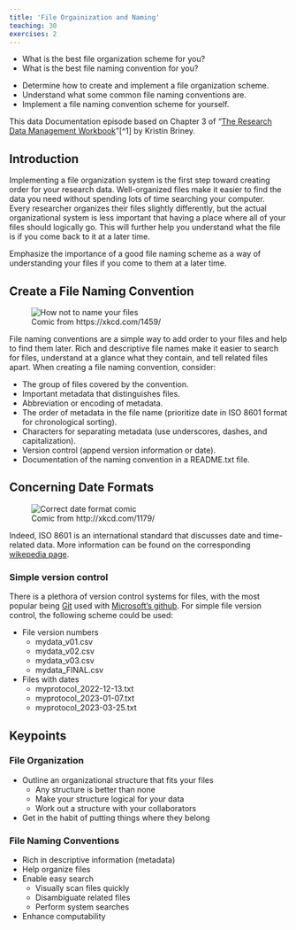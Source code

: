 ```yaml
---
title: 'File Orgainization and Naming'
teaching: 30
exercises: 2
---
```


:::::::::::::::::::::::::::::::::::::: questions 

- What is the best file organization scheme for you?
- What is the best file naming convention for you?

::::::::::::::::::::::::::::::::::::::::::::::::

::::::::::::::::::::::::::::::::::::: objectives

- Determine how to create and implement a file organization scheme.
- Understand what some common file naming conventions are.
- Implement a file naming convention scheme for yourself.

::::::::::::::::::::::::::::::::::::::::::::::::

This data Documentation episode based on Chapter 3 of "[The Research Data Management Workbook](https://doi.org/10.7907/z6czh-7zx60)"[^1] by Kristin Briney.

## Introduction

Implementing a file organization system is the first step toward creating order for your research data. Well-organized files make it easier to find the data you need without spending lots of time searching your computer. Every researcher organizes their files slightly differently, but the actual organizational system is less important that having a place where all of your files should logically go. This will further help you understand what the file is if you come back to it at a later time.

:::::::::::::::::::::::::::::::::::::::::::::::::::::::::::::::::::: instructor

Emphasize the importance of a good file naming scheme as a way of understanding your files if you come to them at a later time.

::::::::::::::::::::::::::::::::::::::::::::::::::::::::::::::::::::::::::::::::


## Create a File Naming Convention

![Comic from https://xkcd.com/1459/](fig/xkcd-documents-folder.png){alt="How not to name your files"}

File naming conventions are a simple way to add order to your
files and help to find them later. Rich and descriptive file names make it easier
to search for files, understand at a glance what they contain, and tell related
files apart. When creating a file naming convention, consider:

- The group of files covered by the convention.
- Important metadata that distinguishes files.
- Abbreviation or encoding of metadata.
- The order of metadata in the file name (prioritize date in ISO 8601 format for chronological sorting).
- Characters for separating metadata (use underscores, dashes, and capitalization).
- Version control (append version information or date).
- Documentation of the naming convention in a README.txt file.

::::::::::::::::::::::::::::::::::::: callout

## Concerning Date Formats

![Comic from http://xkcd.com/1179/](fig/correct-dates.png){alt="Correct date format comic"}

Indeed, ISO 8601 is an international standard that discusses date and time-related data. More information can
be found on the corresponding [wikepedia page](https://en.wikipedia.org/wiki/ISO_8601).

:::::::::::::::::::::::::::::::::::::

### Simple version control

There is a plethora of version control systems for files, with the most popular being [Git](https://git-scm.com/) used
with [Microsoft's github](https://github.com/). For simple file version control, the following scheme could be used:

- File version numbers
   - mydata_v01.csv
   - mydata_v02.csv
   - mydata_v03.csv
   - mydata_FINAL.csv
- Files with dates
   - myprotocol_2022-12-13.txt
   - myprotocol_2023-01-07.txt
   - myprotocol_2023-03-25.txt


::::::::::::::::::::::::::::::::::::: keypoints 

## Keypoints

### File Organization

- Outline an organizational structure that fits your files
   - Any structure is better than none
   - Make your structure logical for your data
   - Work out a structure with your collaborators
- Get in the habit of putting things where they belong

### File Naming Conventions 

- Rich in descriptive information (metadata)
- Help organize files
- Enable easy search
   - Visually scan files quickly
   - Disambiguate related files
   - Perform system searches
- Enhance computability

::::::::::::::::::::::::::::::::::::::::::::::::

